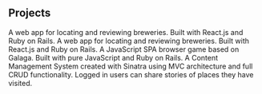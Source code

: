 ## Projects

<ProjectCard title="CraftBrew" link="https://craft-brew.herokuapp.com/" bg="linear-gradient(to right, #D4145A 0%, #FBB03B 100%)">
    A web app for locating and reviewing breweries. Built with React.js and Ruby on Rails.
</ProjectCard> 

<ProjectCard title="Taskwiz" link="https://taskwiz.herokuapp.com/" bg="linear-gradient(to right, #9e1eed 0%, #35f0e3 100%)">
    A web app for locating and reviewing breweries. Built with React.js and Ruby on Rails.
</ProjectCard> 

<ProjectCard title="Staticshooter" link="https://staticshooter.herokuapp.com/" bg="linear-gradient(to right, #f197fc 0%, #ed1e78 100%)">
    A JavaScript SPA browser game based on Galaga. Built with pure JavaScript and Ruby on Rails.
</ProjectCard>

<ProjectCard title="TravelTracker" link="https://traveler-stories.herokuapp.com/" bg="linear-gradient(to right, #009244 0%, #fcee21 100%)">
    A Content Management System created with Sinatra using MVC architecture and full CRUD functionality. Logged in users can share stories of places they have visited.
</ProjectCard> 

